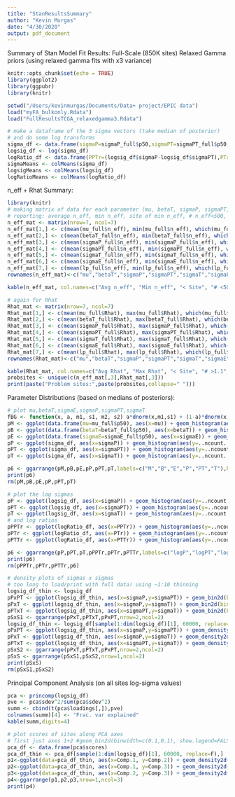```yaml
---
title: "StanResultsSummary"
author: "Kevin Murgas"
date: "4/30/2020"
output: pdf_document
---
```

Summary of Stan Model Fit Results: Full-Scale (850K sites)
\newline Relaxed Gamma priors (using relaxed gamma fits with x3 variance)
```r
knitr::opts_chunk$set(echo = TRUE)
library(ggplot2)
library(ggpubr)
library(knitr)
```

```r
setwd("/Users/kevinmurgas/Documents/Data+ project/EPIC data")
load("myFA_bulkonly.Rdata")
load("FullResultsTCGA_relaxedgamma3.Rdata")

# make a dataframe of the 3 sigma vectors (take median of posterior)
# and do some log transforms
sigma_df <- data.frame(sigmaP=sigmaP_full$p50,sigmaPT=sigmaPT_full$p50,sigmaT=sigmaT_full$p50)
logsig_df <- log(sigma_df)
logRatio_df <- data.frame(PPTr=(logsig_df$sigmaP-logsig_df$sigmaPT),PTr=(logsig_df$sigmaP-logsig_df$sigmaT),PTTr=(logsig_df$sigmaPT-logsig_df$sigmaT))
sigmaMeans <- colMeans(sigma_df)
logsigMeans <- colMeans(logsig_df)
logRatioMeans <- colMeans(logRatio_df)
```

n_eff + Rhat Summary: \newline
```r
library(knitr)
# making matrix of data for each parameter (mu, betaT, sigmaP, sigmaPT, sigmaT, sigmaE, lp__)
# reporting: average n_eff, min n_eff, site of min n_eff, # n_eff<500, (%), # n_eff<100, (%)
n_eff_mat <- matrix(nrow=7, ncol=7)
n_eff_mat[1,] <- c(mean(mu_full$n_eff), min(mu_full$n_eff), which(mu_full$n_eff==min(mu_full$n_eff)), sum(mu_full$n_eff<500), sum(mu_full$n_eff<500)*100/length(mu_full$n_eff), sum(mu_full$n_eff<100), sum(mu_full$n_eff<100)*100/length(mu_full$n_eff))
n_eff_mat[2,] <- c(mean(betaT_full$n_eff), min(betaT_full$n_eff), which(betaT_full$n_eff==min(betaT_full$n_eff)), sum(betaT_full$n_eff<500), sum(betaT_full$n_eff<500)*100/length(betaT_full$n_eff), sum(betaT_full$n_eff<100), sum(betaT_full$n_eff<100)*100/length(betaT_full$n_eff))
n_eff_mat[3,] <- c(mean(sigmaP_full$n_eff), min(sigmaP_full$n_eff), which(sigmaP_full$n_eff==min(sigmaP_full$n_eff)), sum(sigmaP_full$n_eff<500), sum(sigmaP_full$n_eff<500)*100/length(sigmaP_full$n_eff), sum(sigmaP_full$n_eff<100), sum(sigmaP_full$n_eff<100)*100/length(sigmaP_full$n_eff))
n_eff_mat[4,] <- c(mean(sigmaPT_full$n_eff), min(sigmaPT_full$n_eff), which(sigmaPT_full$n_eff==min(sigmaPT_full$n_eff)), sum(sigmaPT_full$n_eff<500), sum(sigmaPT_full$n_eff<500)*100/length(sigmaPT_full$n_eff), sum(sigmaPT_full$n_eff<100), sum(sigmaPT_full$n_eff<100)*100/length(sigmaPT_full$n_eff))
n_eff_mat[5,] <- c(mean(sigmaT_full$n_eff), min(sigmaT_full$n_eff), which(sigmaT_full$n_eff==min(sigmaT_full$n_eff)), sum(sigmaT_full$n_eff<500), sum(sigmaT_full$n_eff<500)*100/length(sigmaT_full$n_eff), sum(sigmaT_full$n_eff<100), sum(sigmaT_full$n_eff<100)*100/length(sigmaT_full$n_eff))
n_eff_mat[6,] <- c(mean(sigmaE_full$n_eff), min(sigmaE_full$n_eff), which(sigmaE_full$n_eff==min(sigmaE_full$n_eff)), sum(sigmaE_full$n_eff<500), sum(sigmaE_full$n_eff<500)*100/length(sigmaE_full$n_eff), sum(sigmaE_full$n_eff<100), sum(sigmaE_full$n_eff<100)*100/length(sigmaE_full$n_eff))
n_eff_mat[7,] <- c(mean(lp_full$n_eff), min(lp_full$n_eff), which(lp_full$n_eff==min(lp_full$n_eff)), sum(lp_full$n_eff<500), sum(lp_full$n_eff<500)*100/length(lp_full$n_eff), sum(lp_full$n_eff<100), sum(lp_full$n_eff<100)*100/length(lp_full$n_eff))
rownames(n_eff_mat)<-c("mu","betaT","sigmaP","sigmaPT","sigmaT","sigmaE","lp__")

kable(n_eff_mat, col.names=c("Avg n_eff", "Min n_eff", "< Site", "# <500","% <500","# <100", "% <100"), digits = 2)

# again for Rhat
Rhat_mat <- matrix(nrow=7, ncol=7)
Rhat_mat[1,] <- c(mean(mu_full$Rhat), max(mu_full$Rhat), which(mu_full$Rhat==max(mu_full$Rhat)), sum(mu_full$Rhat>1.1), sum(mu_full$Rhat>1.1)*100/length(mu_full$Rhat), sum(mu_full$Rhat>1.01), sum(mu_full$Rhat>1.01)*100/length(mu_full$Rhat))
Rhat_mat[2,] <- c(mean(betaT_full$Rhat), max(betaT_full$Rhat), which(betaT_full$Rhat==max(betaT_full$Rhat)), sum(betaT_full$Rhat>1.1), sum(betaT_full$Rhat>1.1)*100/length(betaT_full$Rhat), sum(betaT_full$Rhat>1.01), sum(betaT_full$Rhat>1.01)*100/length(betaT_full$Rhat))
Rhat_mat[3,] <- c(mean(sigmaP_full$Rhat), max(sigmaP_full$Rhat), which(sigmaP_full$Rhat==max(sigmaP_full$Rhat)), sum(sigmaP_full$Rhat>1.1), sum(sigmaP_full$Rhat>1.1)*100/length(sigmaP_full$Rhat), sum(sigmaP_full$Rhat>1.01), sum(sigmaP_full$Rhat>1.01)*100/length(sigmaP_full$Rhat))
Rhat_mat[4,] <- c(mean(sigmaPT_full$Rhat), max(sigmaPT_full$Rhat), which(sigmaPT_full$Rhat==max(sigmaPT_full$Rhat)), sum(sigmaPT_full$Rhat>1.1), sum(sigmaPT_full$Rhat>1.1)*100/length(sigmaPT_full$Rhat), sum(sigmaPT_full$Rhat>1.01), sum(sigmaPT_full$Rhat>1.01)*100/length(sigmaPT_full$Rhat))
Rhat_mat[5,] <- c(mean(sigmaT_full$Rhat), max(sigmaT_full$Rhat), which(sigmaT_full$Rhat==max(sigmaT_full$Rhat)), sum(sigmaT_full$Rhat>1.1), sum(sigmaT_full$Rhat>1.1)*100/length(sigmaT_full$Rhat), sum(sigmaT_full$Rhat>1.01), sum(sigmaT_full$Rhat>1.01)*100/length(sigmaT_full$Rhat))
Rhat_mat[6,] <- c(mean(sigmaE_full$Rhat), max(sigmaE_full$Rhat), which(sigmaE_full$Rhat==max(sigmaE_full$Rhat)), sum(sigmaE_full$Rhat>1.1), sum(sigmaE_full$Rhat>1.1)*100/length(sigmaE_full$Rhat), sum(sigmaE_full$Rhat>1.01), sum(sigmaE_full$Rhat>1.01)*100/length(sigmaE_full$Rhat))
Rhat_mat[7,] <- c(mean(lp_full$Rhat), max(lp_full$Rhat), which(lp_full$Rhat==max(lp_full$Rhat)), sum(lp_full$Rhat>1.1), sum(lp_full$Rhat>1.1)*100/length(lp_full$Rhat), sum(lp_full$Rhat>1.01), sum(lp_full$Rhat>1.01)*100/length(lp_full$Rhat))
rownames(Rhat_mat)<-c("mu","betaT","sigmaP","sigmaPT","sigmaT","sigmaE","lp__")

kable(Rhat_mat, col.names=c("Avg Rhat", "Max Rhat", "< Site", "# >1.1","% >1.1","# >1.01", "% >1.01"), digits = 2)
probsites <- unique(c(n_eff_mat[,3],Rhat_mat[,3]))
print(paste("Problem sites:",paste(probsites,collapse=" ")))
```
\newpage
Parameter Distributions (based on medians of posteriors): \newline
```r

# plot mu,betaT,sigmaE,sigmaP,sigmaPT,sigmaT
fBG <- function(x, a, m1, s1, m2, s2) a*dnorm(x,m1,s1) + (1-a)*dnorm(x,m2,s2)
pM <- ggplot(data.frame(mu=mu_full$p50), aes(x=mu)) + geom_histogram(aes(y=..ncount..), binwidth=0.1) + ggtitle("Mu") + xlim(c(-5,5)) + geom_vline(xintercept=mean(mu_full$p50), linetype="dotted") + theme_bw() + stat_function(fun=function(x) fBG(x,0.3557,-3.0675, 0.75214,1.1290, 1.39197)/0.1906566,geom="line",color="red")
pB <- ggplot(data.frame(betaT=betaT_full$p50), aes(x=betaT)) + geom_histogram(aes(y=..ncount..), binwidth=0.1) + ggtitle("BetaT") + xlim(c(-5,5)) + geom_vline(xintercept=mean(betaT_full$p50), linetype="dotted") + theme_bw() + stat_function(fun=function(x) dcauchy(x,-0.04051, 0.5799)/0.54890,geom="line",color="red")
pE <- ggplot(data.frame(sigmaE=sigmaE_full$p50), aes(x=sigmaE)) + geom_histogram(aes(y=..ncount..), binwidth=0.05) + ggtitle("sigmaE") + xlim(c(0,2)) + geom_vline(xintercept=mean(sigmaE_full$p50), linetype="dotted") + theme_bw() + stat_function(fun=function(x) dgamma(x,2,2)/0.7357589, geom="line",color="red")
pP <- ggplot(sigma_df, aes(x=sigmaP)) + geom_histogram(aes(y=..ncount..), binwidth=0.05) + ggtitle("sigmaP") + xlim(c(0,2)) + geom_vline(xintercept=sigmaMeans[1], linetype="dotted") + theme_bw() + stat_function(fun=function(x) dgamma(x, 2.7693, 7.0029)/2.0046, geom="line",color="red")
pPT <- ggplot(sigma_df, aes(x=sigmaPT)) + geom_histogram(aes(y=..ncount..), binwidth=0.05) + ggtitle("sigmaPT") + xlim(c(0,2)) + geom_vline(xintercept=sigmaMeans[2], linetype="dotted") + theme_bw() + stat_function(fun=function(x) dgamma(x, 2.1457, 2.4819)/0.8615, geom="line",color="red")
pT <- ggplot(sigma_df, aes(x=sigmaT)) + geom_histogram(aes(y=..ncount..), binwidth=0.05) + ggtitle("sigmaT") + xlim(c(0,2)) + geom_vline(xintercept=sigmaMeans[3], linetype="dotted") + theme_bw() + stat_function(fun=function(x) dgamma(x, 3.3643, 10.430)/2.6129, geom="line",color="red")

p6 <- ggarrange(pM,pB,pE,pP,pPT,pT,labels=c("M","B","E","P","PT","T"),hjust=0,nrow=2,ncol=3)
print(p6)
rm(pM,pB,pE,pP,pPT,pT)

# plot the log sigmas
pP <- ggplot(logsig_df, aes(x=sigmaP)) + geom_histogram(aes(y=..ncount..), binwidth=0.1) + ggtitle("log(sigmaP)") + xlim(c(-5,5)) + geom_vline(xintercept=logsigMeans[1], linetype="dotted") + theme_bw()  + stat_function(fun=function(x) dgamma(exp(x), 2.7693, 7.0029)/2.0046, geom="line",color="red")
pPT <- ggplot(logsig_df, aes(x=sigmaPT)) + geom_histogram(aes(y=..ncount..), binwidth=0.1) + ggtitle("log(sigmaPT)") + xlim(c(-5,5)) + geom_vline(xintercept=logsigMeans[2], linetype="dotted") + theme_bw() + stat_function(fun=function(x) dgamma(exp(x), 2.1457, 2.4819)/0.8615, geom="line",color="red")
pT <- ggplot(logsig_df, aes(x=sigmaT)) + geom_histogram(aes(y=..ncount..), binwidth=0.1) + ggtitle("log(sigmaT)") + xlim(c(-5,5)) + geom_vline(xintercept=logsigMeans[3], linetype="dotted") + theme_bw() + stat_function(fun=function(x) dgamma(exp(x), 3.3643, 10.430)/2.6129, geom="line",color="red")
# and log ratios
pPPTr <- ggplot(logRatio_df, aes(x=PPTr)) + geom_histogram(aes(y=..ncount..), binwidth=0.1) + ggtitle(expression("log("*sigma*"P/"*sigma*"PT)")) + xlim(c(-5,5)) + geom_vline(xintercept=logRatioMeans[1], linetype="dotted") + theme_bw()
pPTr <- ggplot(logRatio_df, aes(x=PTr)) + geom_histogram(aes(y=..ncount..), binwidth=0.1) + ggtitle(expression("log("*sigma*"P/"*sigma*"T)")) + xlim(c(-5,5)) + geom_vline(xintercept=logRatioMeans[2], linetype="dotted") + theme_bw()
pPTTr <- ggplot(logRatio_df, aes(x=PTTr)) + geom_histogram(aes(y=..ncount..), binwidth=0.1) + ggtitle(expression("log("*sigma*"PT/"*sigma*"T)")) + xlim(c(-5,5)) + geom_vline(xintercept=logRatioMeans[3], linetype="dotted") + theme_bw()

p6 <- ggarrange(pP,pPT,pT,pPPTr,pPTr,pPTTr,labels=c("logP","logPT","logT","PPTr","PTr","PTTr"),hjust=0,nrow=2,ncol=3)
print(p6)
rm(pPPTr,pPTr,pPTTr,p6)

# density plots of sigmas x sigmas
# too long to load/print with full data! using ~1:10 thinning
logsig_df_thin <- logsig_df
pPxPT <- ggplot(logsig_df_thin, aes(x=sigmaP,y=sigmaPT)) + geom_bin2d(binwidth=c(0.1,0.1), show.legend=FALSE) + ggtitle("log-P vs log-PT") + xlim(-5,2) + ylim(-5,2)
pPxT <- ggplot(logsig_df_thin, aes(x=sigmaP,y=sigmaT)) + geom_bin2d(binwidth=c(0.1,0.1), show.legend=FALSE) + ggtitle("log-P vs log-T") + xlim(-5,2) + ylim(-5,2)
pPTxT <- ggplot(logsig_df_thin, aes(x=sigmaPT,y=sigmaT)) + geom_bin2d(binwidth=c(0.1,0.1), show.legend=FALSE) + ggtitle("log-PT vs log-T") + xlim(-5,2) + ylim(-5,2)
pSxS1 <- ggarrange(pPxT,pPTxT,pPxPT,nrow=2,ncol=2)
logsig_df_thin <- logsig_df[sample(1:dim(logsig_df)[1], 60000, replace=F),]
pPxPT <- ggplot(logsig_df_thin, aes(x=sigmaP,y=sigmaPT)) + geom_density2d() + ggtitle("log-P vs log-PT") + xlim(-3,1) + ylim(-3,1)
pPxT <- ggplot(logsig_df_thin, aes(x=sigmaP,y=sigmaT)) + geom_density2d() + ggtitle("log-P vs log-T") + xlim(-3,1) + ylim(-3,1)
pPTxT <- ggplot(logsig_df_thin, aes(x=sigmaPT,y=sigmaT)) + geom_density2d() + ggtitle("log-PT vs log-T") + xlim(-3,1) + ylim(-3,1)
pSxS2 <- ggarrange(pPxT,pPTxT,pPxPT,nrow=2,ncol=2)
pSxS <- ggarrange(pSxS1,pSxS2,nrow=1,ncol=2)
print(pSxS)
rm(pSxS1,pSxS2)
```
\newpage
Principal Component Analysis (on all sites log-sigma values) \newline
```r
pca <- princomp(logsig_df)
pve <- pca$sdev^2/sum(pca$sdev^2)
summ <- cbind(t(pca$loadings[,]),pve)
colnames(summ)[4] <- "Frac. var explained"
kable(summ,digits=4)

# plot scores of sites along PCA axes
# first just axes 1+2 #geom_bin2d(binwidth=c(0.1,0.1), show.legend=FALSE)
pca_df <- data.frame(pca$scores)
pca_df_thin <- pca_df[sample(1:dim(logsig_df)[1], 60000, replace=F),]
p1<-ggplot(data=pca_df_thin, aes(x=Comp.1, y=Comp.2)) + geom_density2d() + ggtitle("Comp 1 vs 2")
p2<-ggplot(data=pca_df_thin, aes(x=Comp.1, y=Comp.3)) + geom_density2d() + ggtitle("Comp 1 vs 3")
p3<-ggplot(data=pca_df_thin, aes(x=Comp.2, y=Comp.3)) + geom_density2d() + ggtitle("Comp 2 vs 3")
p4<-ggarrange(p1,p2,p3,nrow=1,ncol=3)
print(p4)
```




